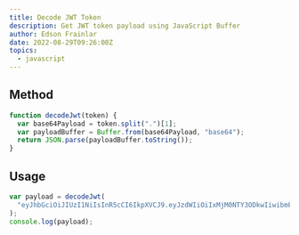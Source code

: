 ```yaml
---
title: Decode JWT Token
description: Get JWT token payload using JavaScript Buffer
author: Edson Frainlar
date: 2022-08-29T09:26:00Z
topics:
  - javascript
---
```


## Method

```js
function decodeJwt(token) {
  var base64Payload = token.split(".")[1];
  var payloadBuffer = Buffer.from(base64Payload, "base64");
  return JSON.parse(payloadBuffer.toString());
}
```

## Usage

```js
var payload = decodeJwt(
  "eyJhbGciOiJIUzI1NiIsInR5cCI6IkpXVCJ9.eyJzdWIiOiIxMjM0NTY3ODkwIiwibmFtZSI6IkpvaG4gRG9lIiwiaWF0IjoxNTE2MjM5MDIyfQ.SflKxwRJSMeKKF2QT4fwpMeJf36POk6yJV_adQssw5c"
);
console.log(payload);
```
